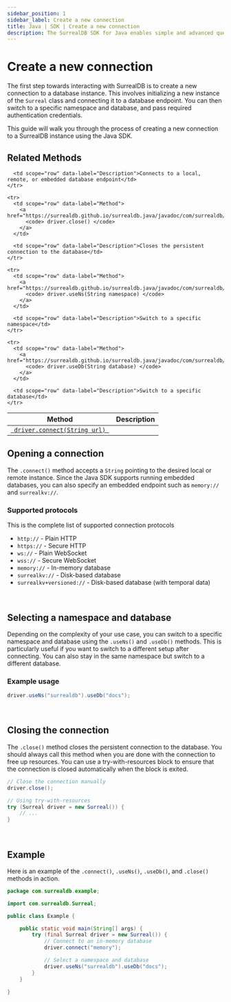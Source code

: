 ```yaml
---
sidebar_position: 1
sidebar_label: Create a new connection
title: Java | SDK | Create a new connection
description: The SurrealDB SDK for Java enables simple and advanced querying of a remote or embedded database.
---
```



# Create a new connection

The first step towards interacting with SurrealDB is to create a new connection to a database instance. This involves initializing a new instance of the `Surreal` class and connecting it to a database endpoint. You can then switch to a specific namespace and database, and pass required authentication credentials.

This guide will walk you through the process of creating a new connection to a SurrealDB instance using the Java SDK.

## Related Methods

<table>
  <thead>
    <tr>
      <th scope="col">Method</th>
      <th scope="col">Description</th>
    </tr>
  </thead>

  <tbody>
    <tr>
      <td scope="row" data-label="Method">
        <a href="https://surrealdb.github.io/surrealdb.java/javadoc/com/surrealdb/Surreal.html#connect(java.lang.String)">
          <code> driver.connect(String url) </code>
        </a>
      </td>

      <td scope="row" data-label="Description">Connects to a local, remote, or embedded database endpoint</td>
    </tr>

    <tr>
      <td scope="row" data-label="Method">
        <a href="https://surrealdb.github.io/surrealdb.java/javadoc/com/surrealdb/Surreal.html#close()">
          <code> driver.close() </code>
        </a>
      </td>

      <td scope="row" data-label="Description">Closes the persistent connection to the database</td>
    </tr>

    <tr>
      <td scope="row" data-label="Method">
        <a href="https://surrealdb.github.io/surrealdb.java/javadoc/com/surrealdb/Surreal.html#useNs(java.lang.String)">
          <code> driver.useNs(String namespace) </code>
        </a>
      </td>

      <td scope="row" data-label="Description">Switch to a specific namespace</td>
    </tr>

    <tr>
      <td scope="row" data-label="Method">
        <a href="https://surrealdb.github.io/surrealdb.java/javadoc/com/surrealdb/Surreal.html#useDb(java.lang.String)">
          <code> driver.useDb(String database) </code>
        </a>
      </td>

      <td scope="row" data-label="Description">Switch to a specific database</td>
    </tr>
  </tbody>
</table>

## Opening a connection

The `.connect()` method accepts a `String` pointing to the desired local or remote instance. Since the Java SDK supports running embedded databases, you can also specify an embedded endpoint such as `memory://` and `surrealkv://`.

### Supported protocols

This is the complete list of supported connection protocols

- `http://` - Plain HTTP
- `https://` - Secure HTTP
- `ws://` - Plain WebSocket
- `wss://` - Secure WebSocket
- `memory://` - In-memory database
- `surrealkv://` - Disk-based database
- `surrealkv+versioned://` - Disk-based database (with temporal data)

<br />

## Selecting a namespace and database

Depending on the complexity of your use case, you can switch to a specific namespace and database using the `.useNs()` and `.useDb()` methods. This is particularly useful if you want to switch to a different setup after connecting. You can also stay in the same namespace but switch to a different database.

### Example usage

```java
driver.useNs("surrealdb").useDb("docs");
```

<br />

## Closing the connection

The `.close()` method closes the persistent connection to the database. You should always call this method when you are done with the connection to free up resources. You can use a try-with-resources block to ensure that the connection is closed automatically when the block is exited.

```java
// Close the connection manually
driver.close();

// Using try-with-resources
try (Surreal driver = new Surreal()) {
	// ...
}
```

<br />

## Example

Here is an example of the `.connect()`, `.useNs()`, `.useDb()`, and `.close()` methods in action.

```java title="Example.java"
package com.surrealdb.example;

import com.surrealdb.Surreal;

public class Example {

    public static void main(String[] args) {
        try (final Surreal driver = new Surreal()) {
            // Connect to an in-memory database
            driver.connect("memory");

            // Select a namespace and database
            driver.useNs("surrealdb").useDb("docs");
		}
	}

}
```
